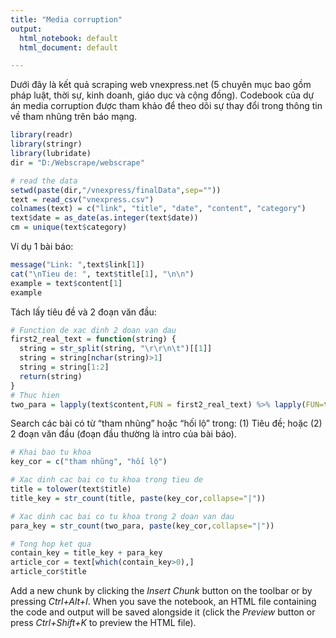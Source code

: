 ```yaml
---
title: "Media corruption"
output:
  html_notebook: default
  html_document: default

---
```


Dưới đây là kết quả scraping web vnexpress.net (5 chuyên mục bao gồm pháp luật, thời sự, kinh doanh, giáo dục và cộng đồng). Codebook của dự án media corruption được tham khảo để theo dõi sự thay đổi trong thông tin về tham nhũng trên báo mạng.

```r
library(readr)
library(stringr)
library(lubridate)
dir = "D:/Webscrape/webscrape"

# read the data
setwd(paste(dir,"/vnexpress/finalData",sep=""))
text = read_csv("vnexpress.csv")
colnames(text) = c("link", "title", "date", "content", "category")
text$date = as_date(as.integer(text$date))
cm = unique(text$category)

```

Ví dụ 1 bài báo:
```r
message("Link: ",text$link[1])
cat("\nTieu de: ", text$title[1], "\n\n")
example = text$content[1]
example
```

Tách lấy tiêu đề và 2 đoạn văn đầu:
```r
# Function de xac dinh 2 doan van dau
first2_real_text = function(string) {
  string = str_split(string, "\r\r\n\t")[[1]]
  string = string[nchar(string)>1]
  string = string[1:2]
  return(string)
}
# Thuc hien
two_para = lapply(text$content,FUN = first2_real_text) %>% lapply(FUN=tolower)

```

Search các bài có từ "tham nhũng" hoặc "hối lộ" trong: (1) Tiêu đề; hoặc (2) 2 đoạn văn đầu (đoạn đầu thường là intro của bài báo).

```r
# Khai bao tu khoa
key_cor = c("tham nhũng", "hối lộ")

# Xac dinh cac bai co tu khoa trong tieu de
title = tolower(text$title)
title_key = str_count(title, paste(key_cor,collapse="|"))

# Xac dinh cac bai co tu khoa trong 2 doan van dau
para_key = str_count(two_para, paste(key_cor,collapse="|"))

# Tong hop ket qua 
contain_key = title_key + para_key
article_cor = text[which(contain_key>0),]
article_cor$title


```



Add a new chunk by clicking the *Insert Chunk* button on the toolbar or by pressing *Ctrl+Alt+I*.
When you save the notebook, an HTML file containing the code and output will be saved alongside it (click the *Preview* button or press *Ctrl+Shift+K* to preview the HTML file).
